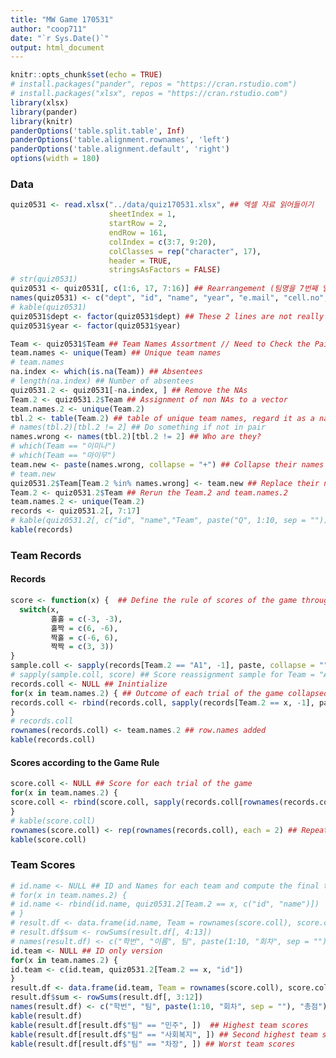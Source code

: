 ```yaml
---
title: "MW Game 170531"
author: "coop711"
date: "`r Sys.Date()`"
output: html_document
---
```


```r
knitr::opts_chunk$set(echo = TRUE)
# install.packages("pander", repos = "https://cran.rstudio.com")
# install.packages("xlsx", repos = "https://cran.rstudio.com")
library(xlsx)
library(pander)
library(knitr)
panderOptions('table.split.table', Inf)
panderOptions('table.alignment.rownames', 'left')
panderOptions('table.alignment.default', 'right')
options(width = 180)
```

### Data

```r
quiz0531 <- read.xlsx("../data/quiz170531.xlsx", ## 엑셀 자료 읽어들이기
                      sheetIndex = 1, 
                      startRow = 2, 
                      endRow = 161, 
                      colIndex = c(3:7, 9:20), 
                      colClasses = rep("character", 17), 
                      header = TRUE, 
                      stringsAsFactors = FALSE)
# str(quiz0531)
quiz0531 <- quiz0531[, c(1:6, 17, 7:16)] ## Rearrangement (팀명을 7번째 열에)
names(quiz0531) <- c("dept", "id", "name", "year", "e.mail", "cell.no", "Team", paste("Q", 1:10, sep = "")) ## Names for the Columns
# kable(quiz0531)
quiz0531$dept <- factor(quiz0531$dept) ## These 2 lines are not really necessary
quiz0531$year <- factor(quiz0531$year)

Team <- quiz0531$Team ## Team Names Assortment // Need to Check the Pairs
team.names <- unique(Team) ## Unique team names
# team.names
na.index <- which(is.na(Team)) ## Absentees
# length(na.index) ## Number of absentees
quiz0531.2 <- quiz0531[-na.index, ] ## Remove the NAs
Team.2 <- quiz0531.2$Team ## Assignment of non NAs to a vector
team.names.2 <- unique(Team.2)
tbl.2 <- table(Team.2) ## table of unique team names, regard it as a named matrix
# names(tbl.2)[tbl.2 != 2] ## Do something if not in pair
names.wrong <- names(tbl.2)[tbl.2 != 2] ## Who are they?
# which(Team == "이미나")
# which(Team == "마이무")
team.new <- paste(names.wrong, collapse = "+") ## Collapse their names into one. 
# team.new
quiz0531.2$Team[Team.2 %in% names.wrong] <- team.new ## Replace their names into the colllapsed one.
Team.2 <- quiz0531.2$Team ## Rerun the Team.2 and team.names.2
team.names.2 <- unique(Team.2)
records <- quiz0531.2[, 7:17]
# kable(quiz0531.2[, c("id", "name","Team", paste("Q", 1:10, sep = ""))])
kable(records)
```

<P style = "page-break-before:always">

### Team Records

#### Records

```r
score <- function(x) {  ## Define the rule of scores of the game through an anonymous function with switch
  switch(x,
         홀홀 = c(-3, -3),
         홀짝 = c(6, -6),
         짝홀 = c(-6, 6),
         짝짝 = c(3, 3))
}
sample.coll <- sapply(records[Team.2 == "A1", -1], paste, collapse = "") ## Collapse the results of each trial of the game
# sapply(sample.coll, score) ## Score reassignment sample for Team = "A1"
records.coll <- NULL ## Inintialize 
for(x in team.names.2) { ## Outcome of each trial of the game collapsed
records.coll <- rbind(records.coll, sapply(records[Team.2 == x, -1], paste, collapse = ""))
}
# records.coll
rownames(records.coll) <- team.names.2 ## row.names added
kable(records.coll)
```

<P style = "page-break-always">

#### Scores according to the Game Rule

```r
score.coll <- NULL ## Score for each trial of the game 
for(x in team.names.2) {
score.coll <- rbind(score.coll, sapply(records.coll[rownames(records.coll) == x, ], score))
}
# kable(score.coll)
rownames(score.coll) <- rep(rownames(records.coll), each = 2) ## Repeat team names for each palyers
kable(score.coll)
```

<P style = "page-break-before:always">

### Team Scores

```r
# id.name <- NULL ## ID and Names for each team and compute the final total scores
# for(x in team.names.2) {
# id.name <- rbind(id.name, quiz0531.2[Team.2 == x, c("id", "name")])
# }
# result.df <- data.frame(id.name, Team = rownames(score.coll), score.coll)
# result.df$sum <- rowSums(result.df[, 4:13])
# names(result.df) <- c("학번", "이름", 팀", paste(1:10, "회차", sep = ""), "총점")
id.team <- NULL ## ID only version
for(x in team.names.2) {
id.team <- c(id.team, quiz0531.2[Team.2 == x, "id"])
}
result.df <- data.frame(id.team, Team = rownames(score.coll), score.coll, row.names = NULL) ## row.names = NULL needed to deal with score.roll
result.df$sum <- rowSums(result.df[, 3:12])
names(result.df) <- c("학번", "팀", paste(1:10, "회차", sep = ""), "총점")
kable(result.df)
kable(result.df[result.df$"팀" == "민주", ])  ## Highest team scores
kable(result.df[result.df$"팀" == "사회복지", ]) ## Second highest team scores
kable(result.df[result.df$"팀" == "차장", ]) ## Worst team scores
```

<!--
### Save and Exit

```r
save.image("./quiz0531.RDada")
```
-->
